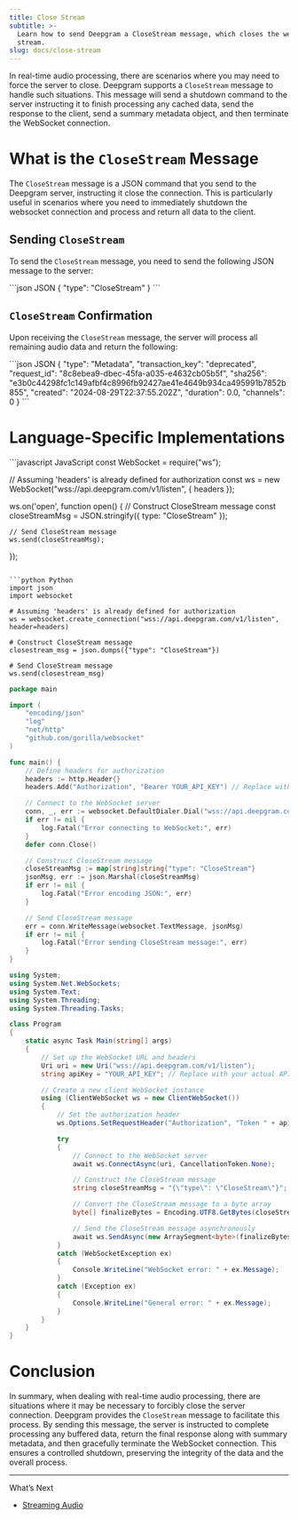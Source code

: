 ```yaml
---
title: Close Stream
subtitle: >-
  Learn how to send Deepgram a CloseStream message, which closes the websocket
  stream.
slug: docs/close-stream
---
```



<Markdown src="../snippets/streaming.mdx" />

In real-time audio processing, there are scenarios where you may need to force the server to close. Deepgram supports a `CloseStream` message to handle such situations. This message will send a shutdown command to the server instructing it to finish processing any cached data, send the response to the client, send a summary metadata object, and then terminate the WebSocket connection.

# What is the `CloseStream` Message

The `CloseStream` message is a JSON command that you send to the Deepgram server, instructing it close the connection. This is particularly useful in scenarios where you need to immediately shutdown the websocket connection and process and return all data to the client.

## Sending `CloseStream`

To send the `CloseStream` message, you need to send the following JSON message to the server:

<CodeGroup>
  ```json JSON
  { 
    "type": "CloseStream" 
  }
  ```
</CodeGroup>

## `CloseStream` Confirmation

Upon receiving the `CloseStream` message, the server will process all remaining audio data and return the following:

<CodeGroup>
  ```json JSON
  {
      "type": "Metadata",
      "transaction_key": "deprecated",
      "request_id": "8c8ebea9-dbec-45fa-a035-e4632cb05b5f",
      "sha256": "e3b0c44298fc1c149afbf4c8996fb92427ae41e4649b934ca495991b7852b855",
      "created": "2024-08-29T22:37:55.202Z",
      "duration": 0.0,
      "channels": 0
  }
  ```
</CodeGroup>

# Language-Specific Implementations

<CodeGroup>
  ```javascript JavaScript
  const WebSocket = require("ws");

  // Assuming 'headers' is already defined for authorization
  const ws = new WebSocket("wss://api.deepgram.com/v1/listen", { headers });

  ws.on('open', function open() {
    // Construct CloseStream message
    const closeStreamMsg = JSON.stringify({ type: "CloseStream" });
    
    // Send CloseStream message
    ws.send(closeStreamMsg);
  });
  ```

  ```python Python
  import json
  import websocket

  # Assuming 'headers' is already defined for authorization
  ws = websocket.create_connection("wss://api.deepgram.com/v1/listen", header=headers)

  # Construct CloseStream message
  closestream_msg = json.dumps({"type": "CloseStream"})

  # Send CloseStream message
  ws.send(closestream_msg)
  ```

  ```go Go
  package main

  import (
      "encoding/json"
      "log"
      "net/http"
      "github.com/gorilla/websocket"
  )

  func main() {
      // Define headers for authorization
      headers := http.Header{}
      headers.Add("Authorization", "Bearer YOUR_API_KEY") // Replace with your actual API key

      // Connect to the WebSocket server
      conn, _, err := websocket.DefaultDialer.Dial("wss://api.deepgram.com/v1/listen", headers)
      if err != nil {
          log.Fatal("Error connecting to WebSocket:", err)
      }
      defer conn.Close()

      // Construct CloseStream message
      closeStreamMsg := map[string]string{"type": "CloseStream"}
      jsonMsg, err := json.Marshal(closeStreamMsg)
      if err != nil {
          log.Fatal("Error encoding JSON:", err)
      }

      // Send CloseStream message
      err = conn.WriteMessage(websocket.TextMessage, jsonMsg)
      if err != nil {
          log.Fatal("Error sending CloseStream message:", err)
      }
  }
  ```

  ```csharp C#
  using System;
  using System.Net.WebSockets;
  using System.Text;
  using System.Threading;
  using System.Threading.Tasks;

  class Program
  {
      static async Task Main(string[] args)
      {
          // Set up the WebSocket URL and headers
          Uri uri = new Uri("wss://api.deepgram.com/v1/listen");
          string apiKey = "YOUR_API_KEY"; // Replace with your actual API key

          // Create a new client WebSocket instance
          using (ClientWebSocket ws = new ClientWebSocket())
          {
              // Set the authorization header
              ws.Options.SetRequestHeader("Authorization", "Token " + apiKey);

              try
              {
                  // Connect to the WebSocket server
                  await ws.ConnectAsync(uri, CancellationToken.None);

                  // Construct the CloseStream message
                  string closeStreamMsg = "{\"type\": \"CloseStream\"}";

                  // Convert the CloseStream message to a byte array
                  byte[] finalizeBytes = Encoding.UTF8.GetBytes(closeStreamMsg);

                  // Send the CloseStream message asynchronously
                  await ws.SendAsync(new ArraySegment<byte>(finalizeBytes), WebSocketMessageType.Text, true, CancellationToken.None);
              }
              catch (WebSocketException ex)
              {
                  Console.WriteLine("WebSocket error: " + ex.Message);
              }
              catch (Exception ex)
              {
                  Console.WriteLine("General error: " + ex.Message);
              }
          }
      }
  }
  ```
</CodeGroup>

# Conclusion

In summary, when dealing with real-time audio processing, there are situations where it may be necessary to forcibly close the server connection. Deepgram provides the `CloseStream` message to facilitate this process. By sending this message, the server is instructed to complete processing any buffered data, return the final response along with summary metadata, and then gracefully terminate the WebSocket connection. This ensures a controlled shutdown, preserving the integrity of the data and the overall process.

***

What’s Next

* [Streaming Audio](/docs/streaming)
